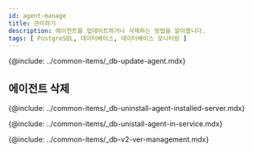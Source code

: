```yaml
---
id: agent-manage
title: 관리하기
description: 에이전트를 업데이트하거나 삭제하는 방법을 알아봅니다.
tags: [ PostgreSQL, 데이터베이스, 데이터베이스 모니터링 ]
---
```



<Note product='PostgreSQL' link='../postgresql-v1/agent-manage' />

<!-- 에이전트 업데이트-->
{@include: ../common-items/_db-update-agent.mdx}

## 에이전트 삭제

<!-- 에이전트 설치 서버에서 삭제하기 -->
{@include: ../common-items/_db-uninstall-agent-installed-server.mdx}

<!-- 서비스 화면에서 삭제하기 -->
{@include: ../common-items/_db-unistall-agent-in-service.mdx} 

<!--v2 이전 서비스 화면 이용하기-->
{@include: ../common-items/_db-v2-ver-management.mdx} 